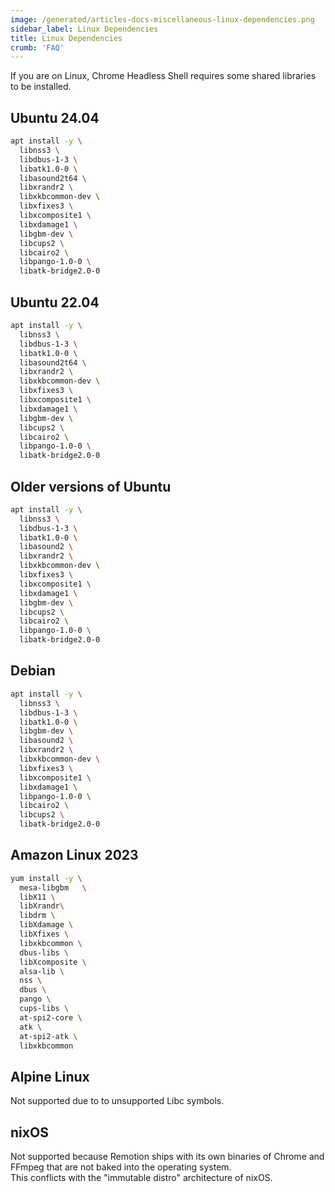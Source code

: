 ```yaml
---
image: /generated/articles-docs-miscellaneous-linux-dependencies.png
sidebar_label: Linux Dependencies
title: Linux Dependencies
crumb: 'FAQ'
---
```


If you are on Linux, Chrome Headless Shell requires some shared libraries to be installed.

## Ubuntu 24.04

```bash
apt install -y \
  libnss3 \
  libdbus-1-3 \
  libatk1.0-0 \
  libasound2t64 \
  libxrandr2 \
  libxkbcommon-dev \
  libxfixes3 \
  libxcomposite1 \
  libxdamage1 \
  libgbm-dev \
  libcups2 \
  libcairo2 \
  libpango-1.0-0 \
  libatk-bridge2.0-0
```

## Ubuntu 22.04

```bash
apt install -y \
  libnss3 \
  libdbus-1-3 \
  libatk1.0-0 \
  libasound2t64 \
  libxrandr2 \
  libxkbcommon-dev \
  libxfixes3 \
  libxcomposite1 \
  libxdamage1 \
  libgbm-dev \
  libcups2 \
  libcairo2 \
  libpango-1.0-0 \
  libatk-bridge2.0-0
```

## Older versions of Ubuntu

```bash
apt install -y \
  libnss3 \
  libdbus-1-3 \
  libatk1.0-0 \
  libasound2 \
  libxrandr2 \
  libxkbcommon-dev \
  libxfixes3 \
  libxcomposite1 \
  libxdamage1 \
  libgbm-dev \
  libcups2 \
  libcairo2 \
  libpango-1.0-0 \
  libatk-bridge2.0-0
```

## Debian

```bash
apt install -y \
  libnss3 \
  libdbus-1-3 \
  libatk1.0-0 \
  libgbm-dev \
  libasound2 \
  libxrandr2 \
  libxkbcommon-dev \
  libxfixes3 \
  libxcomposite1 \
  libxdamage1 \
  libpango-1.0-0 \
  libcairo2 \
  libcups2 \
  libatk-bridge2.0-0
```

## Amazon Linux 2023

```bash
yum install -y \
  mesa-libgbm	\
  libX11 \
  libXrandr\
  libdrm \
  libXdamage \
  libXfixes \
  libxkbcommon \
  dbus-libs \
  libXcomposite \
  alsa-lib \
  nss \
  dbus \
  pango \
  cups-libs \
  at-spi2-core \
  atk \
  at-spi2-atk \
  libxkbcommon
```

## Alpine Linux

Not supported due to to unsupported Libc symbols.

## nixOS

Not supported because Remotion ships with its own binaries of Chrome and FFmpeg that are not baked into the operating system.  
This conflicts with the "immutable distro" architecture of nixOS.
